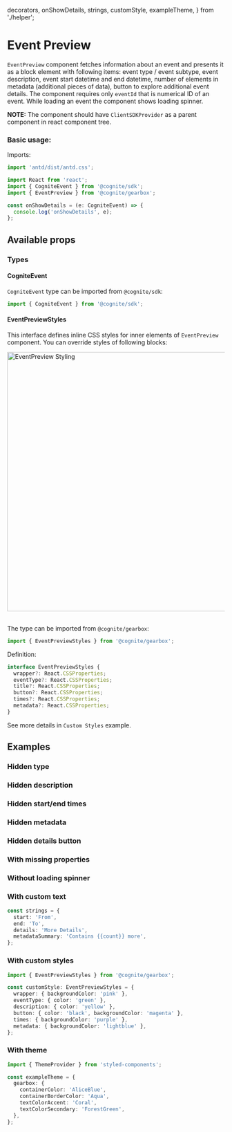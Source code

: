   decorators,
  onShowDetails,
  strings,
  customStyle,
  exampleTheme,
} from './helper';

<Meta title="Events/EventPreview" decorators={decorators} />

# Event Preview

`EventPreview` component fetches information about an event and presents it as a block element with following items: event type / event subtype,
event description, event start datetime and end datetime, number of elements in metadata (additional pieces of data), button to explore
additional event details. The component requires only `eventId` that is numerical ID of an event. While loading an event the component
shows loading spinner.

**NOTE:** The component should have `ClientSDKProvider` as a parent component in react component tree.
### Basic usage:

Imports:

```typescript
import 'antd/dist/antd.css';

import React from 'react';
import { CogniteEvent } from '@cognite/sdk';
import { EventPreview } from '@cognite/gearbox';

```
```typescript
const onShowDetails = (e: CogniteEvent) => {
  console.log('onShowDetails', e);
};

```
<Preview>
  <Story name="Basic usage" >
    <EventPreview eventId={25496029326330} onShowDetails={onShowDetails} />
  </Story>
</Preview>

## Available props

<Props of={EventPreview} />

### Types

#### CogniteEvent
`CogniteEvent` type can be imported from `@cognite/sdk`:

```typescript
import { CogniteEvent } from '@cognite/sdk';
```

#### EventPreviewStyles
This interface defines inline CSS styles for inner elements of `EventPreview` component.
You can override styles of following blocks:

<img src="event_preview/styling_schema.jpg" alt="EventPreview Styling" width="600px"/>
<br/><br/>

The type can be imported from `@cognite/gearbox`:

```typescript
import { EventPreviewStyles } from '@cognite/gearbox';
```

Definition:

```typescript
interface EventPreviewStyles {
  wrapper?: React.CSSProperties;
  eventType?: React.CSSProperties;
  title?: React.CSSProperties;
  button?: React.CSSProperties;
  times?: React.CSSProperties;
  metadata?: React.CSSProperties;
}
```

See more details in `Custom Styles` example.

## Examples

### Hidden type

<Preview>
  <Story name="Hidden type" >
    <EventPreview
      eventId={25496029326330}
      onShowDetails={onShowDetails}
      hideProperties={['type']}
    />
  </Story>
</Preview>

### Hidden description

<Preview>
  <Story name="Hidden description" >
    <EventPreview
      eventId={25496029326330}
      onShowDetails={onShowDetails}
      hideProperties={['description']}
    />
  </Story>
</Preview>

### Hidden start/end times

<Preview>
  <Story name="Hidden start/end times" >
    <EventPreview
      eventId={25496029326330}
      onShowDetails={onShowDetails}
      hideProperties={['startTime', 'endTime']}
    />
  </Story>
</Preview>

### Hidden metadata

<Preview>
  <Story name="Hidden metadata" >
    <EventPreview
      eventId={25496029326330}
      onShowDetails={onShowDetails}
      hideProperties={['metadata']}
    />
  </Story>
</Preview>

### Hidden details button

<Preview>
  <Story name="Hidden details button" >
    <EventPreview eventId={25496029326330} />
  </Story>
</Preview>

### With missing properties

<Preview>
  <Story name="With Missing Properties" >
    <EventPreview
      eventId={25496029326330}
      onShowDetails={onShowDetails}
    />
  </Story>
</Preview>

### Without loading spinner

<Preview>
  <Story name="Without loading spinner" >
    <EventPreview
      eventId={25496029326330}
      onShowDetails={onShowDetails}
      hideLoadingSpinner={true}
    />
  </Story>
</Preview>

### With custom text

```typescript
const strings = {
  start: 'From',
  end: 'To',
  details: 'More Details',
  metadataSummary: 'Contains {{count}} more',
};
```

<Preview>
  <Story name="With custom text" >
    <EventPreview
      eventId={25496029326330}
      onShowDetails={onShowDetails}
      strings={strings}
    />
  </Story>
</Preview>

### With custom styles

```typescript
import { EventPreviewStyles } from '@cognite/gearbox';

const customStyle: EventPreviewStyles = {
  wrapper: { backgroundColor: 'pink' },
  eventType: { color: 'green' },
  description: { color: 'yellow' },
  button: { color: 'black', backgroundColor: 'magenta' },
  times: { backgroundColor: 'purple' },
  metadata: { backgroundColor: 'lightblue' },
};
```

<Preview>
  <Story name="With custom styles" >
    <EventPreview
      eventId={25496029326330}
      onShowDetails={onShowDetails}
      styles={customStyle}
    />
  </Story>
</Preview>

### With theme

```typescript
import { ThemeProvider } from 'styled-components';

const exampleTheme = {
  gearbox: {
    containerColor: 'AliceBlue',
    containerBorderColor: 'Aqua',
    textColorAccent: 'Coral',
    textColorSecondary: 'ForestGreen',
  },
};
```

<Preview>
  <Story name="With theme" >
    <ThemeProvider theme={exampleTheme}><EventPreview eventId={25496029326330} onShowDetails={onShowDetails}/></ThemeProvider>
  </Story>
</Preview>
